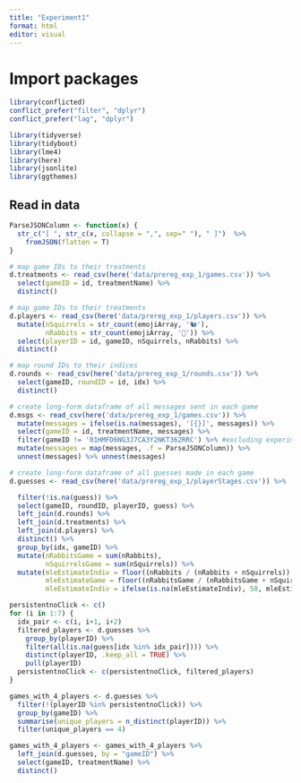 ```yaml
---
title: "Experiment1"
format: html
editor: visual
---
```


# Import packages

```r
library(conflicted)  
conflict_prefer("filter", "dplyr")
conflict_prefer("lag", "dplyr")

library(tidyverse)
library(tidyboot)
library(lme4)
library(here)
library(jsonlite)
library(ggthemes)
```

## Read in data

```r
ParseJSONColumn <- function(x) {
  str_c("[ ", str_c(x, collapse = ",", sep=" "), " ]")  %>% 
    fromJSON(flatten = T) 
}

# map game IDs to their treatments
d.treatments <- read_csv(here('data/prereg_exp_1/games.csv')) %>%
  select(gameID = id, treatmentName) %>% 
  distinct()

# map game IDs to their treatments
d.players <- read_csv(here('data/prereg_exp_1/players.csv')) %>%
  mutate(nSquirrels = str_count(emojiArray, '🐿️'),
         nRabbits = str_count(emojiArray, '🐇')) %>%
  select(playerID = id, gameID, nSquirrels, nRabbits) %>%
  distinct()

# map round IDs to their indices
d.rounds <- read_csv(here('data/prereg_exp_1/rounds.csv')) %>%
  select(gameID, roundID = id, idx) %>%
  distinct()

# create long-form dataframe of all messages sent in each game
d.msgs <- read_csv(here('data/prereg_exp_1/games.csv')) %>% 
  mutate(messages = ifelse(is.na(messages), '[{}]', messages)) %>%
  select(gameID = id, treatmentName, messages) %>%
  filter(gameID != '01HMFD6NG3J7CA3Y2NKT362RRC') %>% #excluding experimenter test round
  mutate(messages = map(messages, .f = ParseJSONColumn)) %>%
  unnest(messages) %>% unnest(messages)

# create long-form dataframe of all guesses made in each game
d.guesses <- read_csv(here('data/prereg_exp_1/playerStages.csv')) %>% 

  filter(!is.na(guess)) %>%
  select(gameID, roundID, playerID, guess) %>%
  left_join(d.rounds) %>%
  left_join(d.treatments) %>%
  left_join(d.players) %>% 
  distinct() %>%
  group_by(idx, gameID) %>%
  mutate(nRabbitsGame = sum(nRabbits),
         nSquirrelsGame = sum(nSquirrels)) %>%
  mutate(mleEstimateIndiv = floor((nRabbits / (nRabbits + nSquirrels)) * 100),
         mleEstimateGame = floor((nRabbitsGame / (nRabbitsGame + nSquirrelsGame)) * 100),
         mleEstimateIndiv = ifelse(is.na(mleEstimateIndiv), 50, mleEstimateIndiv))

```

```r
persistentnoClick <- c()  
for (i in 1:7) {
  idx_pair <- c(i, i+1, i+2)
  filtered_players <- d.guesses %>%
    group_by(playerID) %>%
    filter(all(is.na(guess[idx %in% idx_pair]))) %>%
    distinct(playerID, .keep_all = TRUE) %>%
    pull(playerID)
  persistentnoClick <- c(persistentnoClick, filtered_players)
}
```

```r
games_with_4_players <- d.guesses %>%
  filter(!(playerID %in% persistentnoClick)) %>%
  group_by(gameID) %>%
  summarise(unique_players = n_distinct(playerID)) %>% 
  filter(unique_players == 4)

games_with_4_players <- games_with_4_players %>%
  left_join(d.guesses, by = "gameID") %>%
  select(gameID, treatmentName) %>%
  distinct()
```
